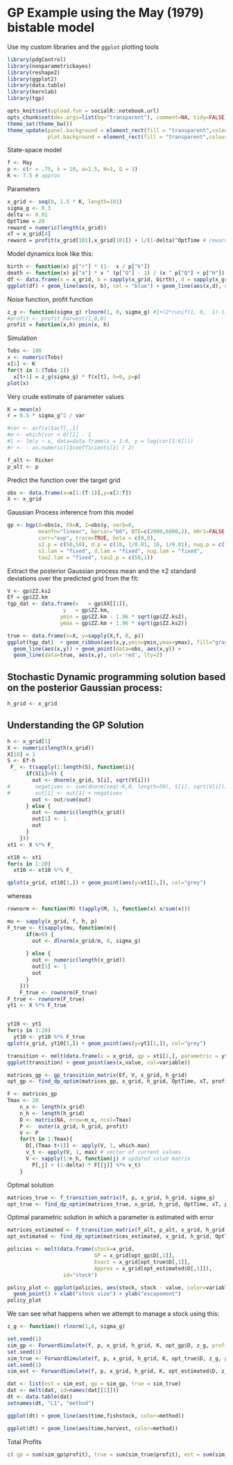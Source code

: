 GP Example using the May (1979) bistable model
==============================================


Use my custom libraries and the `ggplot` plotting tools

```r
library(pdgControl)
library(nonparametricbayes)
library(reshape2)
library(ggplot2)
library(data.table)
library(kernlab)
library(tgp)
```

```r
opts_knit$set(upload.fun = socialR::notebook.url)
opts_chunk$set(dev.args=list(bg="transparent"), comment=NA, tidy=FALSE)
theme_set(theme_bw())
theme_update(panel.background = element_rect(fill = "transparent",colour = NA),
             plot.background = element_rect(fill = "transparent",colour = NA))
```


State-space model

```r
f <- May
p <- c(r = .75, k = 10, a=1.5, H=1, Q = 3)
K <- 7.5 # approx
```

Parameters

```r
x_grid <- seq(0, 1.5 * K, length=101)
sigma_g <- 0.3
delta <- 0.01
OptTime = 20
reward = numeric(length(x_grid))
xT = x_grid[4]
reward = profit(x_grid[101],x_grid[101]) + 1/(1-delta)^OptTime # reward for more than 
```


Model dynamics look like this:

```r
birth <- function(x) p["r"] * (1-  x / p["k"])
death <- function(x) p["a"] * x ^ (p["Q"] - 1) / (x ^ p["Q"] + p["H"])
df <- data.frame(x = x_grid, b = sapply(x_grid, birth), d = sapply(x_grid, death))
ggplot(df) + geom_line(aes(x, b), col = "blue") + geom_line(aes(x,d), col = "red")
````



Noise function, profit function
```r
z_g <- function(sigma_g) rlnorm(1, 0, sigma_g) #1+(2*runif(1, 0,  1)-1)*sigma_g #
#profit <- profit_harvest(1,0,0)
profit = function(x,h) pmin(x, h)
```



Simulation 

```r
Tobs <- 100
x <- numeric(Tobs)
x[1] <- K
for(t in 1:(Tobs-1))
  x[t+1] = z_g(sigma_g) * f(x[t], h=0, p=p)
plot(x)
```


Very crude estimate of parameter values

```r
K = mean(x)
r = 0.5 * sigma_g^2 / var

#cor <- acf(x)$acf[,,1]
#m <- which(cor < 0)[1] - 1
#l <- lm(y ~ x, data=data.frame(x = 1:6, y = log(cor[1:6])))
#r <- - as.numeric(l$coefficients[2] / 2)

f_alt <- Ricker
p_alt <- p
```


Predict the function over the target grid

```r
obs <- data.frame(x=x[1:(T-1)],y=x[2:T])
X <- x_grid
```

Gaussian Process inference from this model



```r
gp <- bgp(X=obs$x, XX=X, Z=obs$y, verb=0,
          meanfn="linear", bprior="b0", BTE=c(2000,6000,2), m0r1=FALSE, 
          corr="exp", trace=TRUE, beta = c(0,0),
          s2.p = c(50,50), d.p = c(10, 1/0.01, 10, 1/0.01), nug.p = c(10, 1/0.01, 10, 1/0.01),
          s2.lam = "fixed", d.lam = "fixed", nug.lam = "fixed", 
          tau2.lam = "fixed", tau2.p = c(50,1))
```


Extract the posterior Gaussian process mean and the $\pm 2$ standard deviations over the predicted grid from the fit:

```r
V <- gp$ZZ.ks2
Ef = gp$ZZ.km
tgp_dat <- data.frame(x   = gp$XX[[1]], 
                  y   = gp$ZZ.km, 
                 ymin = gp$ZZ.km - 1.96 * sqrt(gp$ZZ.ks2), 
                 ymax = gp$ZZ.km + 1.96 * sqrt(gp$ZZ.ks2))
```



```r
true <- data.frame(x=X, y=sapply(X,f, 0, p))
ggplot(tgp_dat)  + geom_ribbon(aes(x,y,ymin=ymin,ymax=ymax), fill="gray80") +
  geom_line(aes(x,y)) + geom_point(data=obs, aes(x,y)) +
  geom_line(data=true, aes(x,y), col='red', lty=2)
```



## Stochastic Dynamic programming solution based on the posterior Gaussian process:

```r
h_grid <- x_grid
```

## Understanding the GP Solution

```r
h <- x_grid[1]
X <- numeric(length(x_grid))
X[18] = 1
S <- Ef-h
 F_ <- t(sapply(1:length(S), function(i){
      if(S[i]>0) {
        out <- dnorm(x_grid, S[i], sqrt(V[i]))
#        negatives <- sum(dnorm(seq(-K,0, length=50), S[i], sqrt(V[i])))
#        out[1] <- out[1] + negatives
        out <- out/sum(out)
      } else {
        out <- numeric(length(x_grid))
        out[1] <- 1
        out
      }
    }))
xt1 <- X %*% F_

xt10 <- xt1
for(s in 1:20)
  xt10 <- xt10 %*% F_

qplot(x_grid, xt10[1,]) + geom_point(aes(y=xt1[1,]), col="grey")

```


whereas 


```r
rownorm <- function(M) t(apply(M, 1, function(x) x/sum(x)))

mu <- sapply(x_grid, f, h, p)
F_true <- t(sapply(mu, function(m){
      if(m>0) {
        out <- dlnorm(x_grid/m, 0, sigma_g)
                
      } else {
        out <- numeric(length(x_grid))
        out[1] <- 1
        out
      }
    }))
    F_true <- rownorm(F_true)
F_true <- rownorm(F_true)
yt1 <- X %*% F_true


yt10 <- yt1
for(s in 1:20)
  yt10 <- yt10 %*% F_true
qplot(x_grid, yt10[1,]) + geom_point(aes(y=yt1[1,]), col="grey")
```

```r
transition <- melt(data.frame(x = x_grid, gp = xt1[1,], parametric = yt1[1,]), id="x")
ggplot(transition) + geom_point(aes(x,value, col=variable))
```




```r
matrices_gp <- gp_transition_matrix(Ef, V, x_grid, h_grid)
opt_gp <- find_dp_optim(matrices_gp, x_grid, h_grid, OptTime, xT, profit, delta, reward=1e6)
```





```r
F <- matrices_gp
Tmax <- 20
    n_x <- length(x_grid)
    n_h <- length(h_grid)
    D <- matrix(NA, nrow=n_x, ncol=Tmax)  
    P <-  outer(x_grid, h_grid, profit)   
    V <- P
    for(t in 1:Tmax){
      D[,(Tmax-t+1)] <- apply(V, 1, which.max) 
      v_t <- apply(V, 1, max) # vector of current values 
      V <- sapply(1:n_h, function(j) # updated value matrix
        P[,j] + (1-delta) * F[[j]] %*% v_t)
    }
```





Optimal solution

```r
matrices_true <- f_transition_matrix(f, p, x_grid, h_grid, sigma_g)
opt_true <- find_dp_optim(matrices_true, x_grid, h_grid, OptTime, xT, profit, delta=delta, reward = reward)
```

Optimal parametric solution in which a parameter is estimated with error

```r
matrices_estimated <- f_transition_matrix(f_alt, p_alt, x_grid, h_grid, sigma_g)
opt_estimated <- find_dp_optim(matrices_estimated, x_grid, h_grid, OptTime, xT, profit, delta=delta, reward = reward)
```


```r
policies <- melt(data.frame(stock=x_grid, 
                            GP = x_grid[opt_gp$D[,1]], 
                            Exact = x_grid[opt_true$D[,1]],
                            Approx = x_grid[opt_estimated$D[,1]]),
                  id="stock")

policy_plot <- ggplot(policies, aes(stock, stock - value, color=variable)) +
  geom_point() + xlab("stock size") + ylab("escapement") 
policy_plot
```

We can see what happens when we attempt to manage a stock using this:

``` r
z_g <- function() rlnorm(1,0, sigma_g)
````

``` r
set.seed(1)
sim_gp <- ForwardSimulate(f, p, x_grid, h_grid, K, opt_gp$D, z_g, profit=profit)
set.seed(1)
sim_true <- ForwardSimulate(f, p, x_grid, h_grid, K, opt_true$D, z_g, profit=profit)
set.seed(1)
sim_est <- ForwardSimulate(f, p, x_grid, h_grid, K, opt_estimated$D, z_g, profit=profit)
````


```r
dat <- list(est = sim_est, gp = sim_gp, true = sim_true)
dat <- melt(dat, id=names(dat[[1]]))
dt <- data.table(dat)
setnames(dt, "L1", "method") 
```

``` r
ggplot(dt) + geom_line(aes(time,fishstock, color=method))
```


```r
ggplot(dt) + geom_line(aes(time,harvest, color=method))
````

Total Profits

```r
c( gp = sum(sim_gp$profit), true = sum(sim_true$profit), est = sum(sim_est$profit))
```

